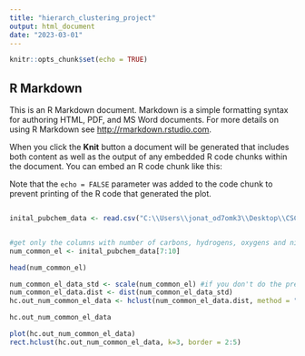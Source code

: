 ```yaml
---
title: "hierarch_clustering_project"
output: html_document
date: "2023-03-01"
---
```


```r
knitr::opts_chunk$set(echo = TRUE)
```

## R Markdown

This is an R Markdown document. Markdown is a simple formatting syntax for authoring HTML, PDF, and MS Word documents. For more details on using R Markdown see <http://rmarkdown.rstudio.com>.

When you click the **Knit** button a document will be generated that includes both content as well as the output of any embedded R code chunks within the document. You can embed an R code chunk like this:



Note that the `echo = FALSE` parameter was added to the code chunk to prevent printing of the R code that generated the plot.
```r



```


```r

inital_pubchem_data <- read.csv("C:\\Users\\jonat_od7omk3\\Desktop\\CSCI_5622\\project\\pub_chem_1000_compounds.csv")


#get only the columns with number of carbons, hydrogens, oxygens and nitrogens
num_common_el <- inital_pubchem_data[7:10]

head(num_common_el)

```
```r

num_common_el_data_std <- scale(num_common_el) #if you don't do the previous two steps before using hclust, the data isn't the correct data type (it needs to be a "dissimilarity matrix")
num_common_el_data.dist <- dist(num_common_el_data_std)
hc.out_num_common_el_data <- hclust(num_common_el_data.dist, method = "complete")

hc.out_num_common_el_data
```


```r
plot(hc.out_num_common_el_data)
rect.hclust(hc.out_num_common_el_data, k=3, border = 2:5)
```

